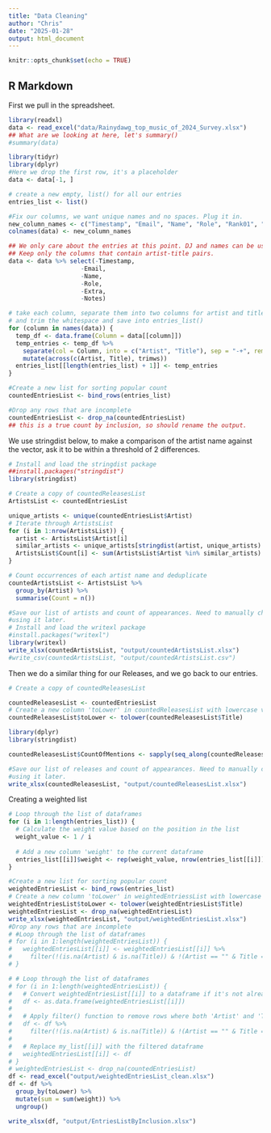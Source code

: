 ```yaml
---
title: "Data Cleaning"
author: "Chris"
date: "2025-01-28"
output: html_document
---
```


```r
knitr::opts_chunk$set(echo = TRUE)
```

## R Markdown

First we pull in the spreadsheet.
```r
library(readxl)
data <- read_excel("data/Rainydawg_top_music_of_2024_Survey.xlsx")
## What are we looking at here, let's summary()
#summary(data)

library(tidyr)
library(dplyr)
#Here we drop the first row, it's a placeholder
data <- data[-1, ]

# create a new empty, list() for all our entries
entries_list <- list()

#Fix our columns, we want unique names and no spaces. Plug it in.
new_column_names <- c("Timestamp", "Email", "Name", "Role", "Rank01", "Rank02", "Rank03", "Rank04", "Rank05", "Rank06", "Rank07", "Rank08", "Rank09", "Rank10", "Rank11", "Rank12", "Rank13", "Rank14", "Rank15", "Rank16", "Rank 17", "Rank18", "Rank19", "Rank20", "Rank21", "Extra", "Notes")
colnames(data) <- new_column_names

## We only care about the entries at this point. DJ and names can be useful later.
## Keep only the columns that contain artist-title pairs.
data <- data %>% select(-Timestamp, 
                    -Email,
                    -Name,
                    -Role,
                    -Extra,
                    -Notes)

# take each column, separate them into two columns for artist and title, 
# and trim the whitespace and save into entries_list()
for (column in names(data)) {
  temp_df <- data.frame(Column = data[[column]])
  temp_entries <- temp_df %>% 
    separate(col = Column, into = c("Artist", "Title"), sep = "-+", remove = TRUE) %>% 
    mutate(across(c(Artist, Title), trimws))
  entries_list[[length(entries_list) + 1]] <- temp_entries
}

#Create a new list for sorting popular count
countedEntriesList <- bind_rows(entries_list)

#Drop any rows that are incomplete
countedEntriesList <- drop_na(countedEntriesList) 
## this is a true count by inclusion, so should rename the output.

```
We use stringdist below, to make a comparison of the artist name against the vector,
ask it to be within a threshold of 2 differences.
```r
# Install and load the stringdist package
##install.packages("stringdist")
library(stringdist)

# Create a copy of countedReleasesList
ArtistsList <- countedEntriesList

unique_artists <- unique(countedEntriesList$Artist)
# Iterate through ArtistsList
for (i in 1:nrow(ArtistsList)) {
  artist <- ArtistsList$Artist[i]
  similar_artists <- unique_artists[stringdist(artist, unique_artists) <= 2]
  ArtistsList$Count[i] <- sum(ArtistsList$Artist %in% similar_artists)
}

# Count occurrences of each artist name and deduplicate
countedArtistsList <- ArtistsList %>% 
  group_by(Artist) %>% 
  summarise(Count = n())

#Save our list of artists and count of appearances. Need to manually check this before
#using it later.
# Install and load the writexl package
#install.packages("writexl")
library(writexl)
write_xlsx(countedArtistsList, "output/countedArtistsList.xlsx")
#write_csv(countedArtistsList, "output/countedArtistsList.csv")
```
Then we do a similar thing for our Releases, and we go back to our entries.

```r
# Create a copy of countedReleasesList

countedReleasesList <- countedEntriesList
# Create a new column 'toLower' in countedReleasesList with lowercase values from 'Title'
countedReleasesList$toLower <- tolower(countedReleasesList$Title)

library(dplyr)
library(stringdist)

countedReleasesList$CountOfMentions <- sapply(seq_along(countedReleasesList$toLower), function(i) sum(stringdist::stringdist(countedReleasesList$toLower[i], countedReleasesList$toLower) <= 2) - 1)

#Save our list of releases and count of appearances. Need to manually check this before
#using it later.
write_xlsx(countedReleasesList, "output/countedReleasesList.xlsx")
```
Creating a weighted list
```r
# Loop through the list of dataframes
for (i in 1:length(entries_list)) {
  # Calculate the weight value based on the position in the list
  weight_value <- 1 / i
  
  # Add a new column 'weight' to the current dataframe
  entries_list[[i]]$weight <- rep(weight_value, nrow(entries_list[[i]]))
}

#Create a new list for sorting popular count
weightedEntriesList <- bind_rows(entries_list)
# Create a new column 'toLower' in weightedEntriessList with lowercase values from 'Title'
weightedEntriesList$toLower <- tolower(weightedEntriesList$Title)
weightedEntriesList <- drop_na(weightedEntriesList) 
write_xlsx(weightedEntriesList, "output/weightedEntriesList.xlsx")
#Drop any rows that are incomplete
# #Loop through the list of dataframes
# for (i in 1:length(weightedEntriesList)) {
#   weightedEntriesList[[i]] <- weightedEntriesList[[i]] %>% 
#     filter(!(is.na(Artist) & is.na(Title)) & !(Artist == "" & Title == ""))
# }

# # Loop through the list of dataframes
# for (i in 1:length(weightedEntriesList)) {
#   # Convert weightedEntriesList[[i]] to a dataframe if it's not already one
#   df <- as.data.frame(weightedEntriesList[[i]])
#   
#   # Apply filter() function to remove rows where both 'Artist' and 'Title' columns are NA or blank
#   df <- df %>% 
#     filter(!(is.na(Artist) & is.na(Title)) & !(Artist == "" & Title == ""))
#   
#   # Replace my_list[[i]] with the filtered dataframe
#   weightedEntriesList[[i]] <- df
# }
# weightedEntriesList <- drop_na(countedEntriesList) 
df <- read_excel("output/weightedEntriesList_clean.xlsx")
df <- df %>% 
  group_by(toLower) %>% 
  mutate(sum = sum(weight)) %>% 
  ungroup()

write_xlsx(df, "output/EntriesListByInclusion.xlsx")
```

